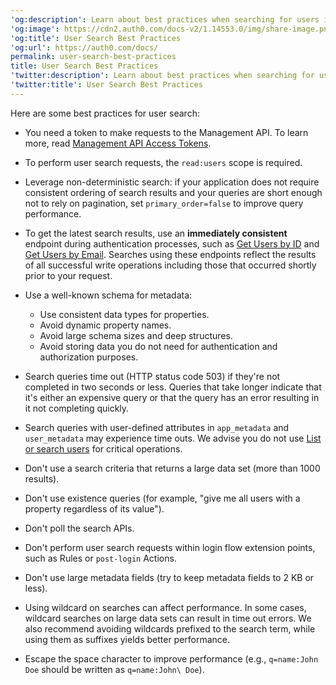 ---
'og:description': Learn about best practices when searching for users in Auth0
'og:image': https://cdn2.auth0.com/docs-v2/1.14553.0/img/share-image.png
'og:title': User Search Best Practices
'og:url': https://auth0.com/docs/
permalink: user-search-best-practices
title: User Search Best Practices
'twitter:description': Learn about best practices when searching for users in Auth0
'twitter:title': User Search Best Practices
---
Here are some best practices for user search:

* You need a token to make requests to the <Tooltip tip="Management API: A product to allow customers to perform administrative tasks." cta="View Glossary" href="/docs/glossary?term=Management+API">Management API</Tooltip>. To learn more, read [Management API Access Tokens](/docs/secure/tokens/access-tokens/management-api-access-tokens).
* To perform user search requests, the `read:users` scope is required.
* Leverage non-deterministic search: if your application does not require consistent ordering of search results and your queries are short enough not to rely on pagination, set `primary_order=false` to improve query performance.
* To get the latest search results, use an **immediately consistent** endpoint during authentication processes, such as [Get Users by ID](/docs/manage-users/user-search/retrieve-users-with-get-users-by-id-endpoint) and [Get Users by Email](/docs/manage-users/user-search/retrieve-users-with-get-users-by-email-endpoint). Searches using these endpoints reflect the results of all successful write operations including those that occurred shortly prior to your request.
* Use a well-known schema for metadata:

  + Use consistent data types for properties.
  + Avoid dynamic property names.
  + Avoid large schema sizes and deep structures.
  + Avoid storing data you do not need for authentication and authorization purposes.
* Search queries time out (HTTP status code 503) if they're not completed in two seconds or less. Queries that take longer indicate that it's either an expensive query or that the query has an error resulting in it not completing quickly.
* Search queries with user-defined attributes in `app_metadata` and `user_metadata` may experience time outs. We advise you do not use [List or search users](https://auth0.com/docs/api/management/v2/users/get-users) for critical operations.
* Don't use a search criteria that returns a large data set (more than 1000 results).
* Don't use existence queries (for example, "give me all users with a property regardless of its value").
* Don't poll the search APIs.
* Don't perform user search requests within login flow extension points, such as Rules or `post-login` Actions.
* Don't use large metadata fields (try to keep metadata fields to 2 KB or less).
* Using wildcard on searches can affect performance. In some cases, wildcard searches on large data sets can result in time out errors. We also recommend avoiding wildcards prefixed to the search term, while using them as suffixes yields better performance.
* Escape the space character to improve performance (e.g., `q=name:John Doe` should be written as `q=name:John\ Doe`).